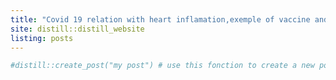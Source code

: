 ```yaml
---
title: "Covid 19 relation with heart inflamation,exemple of vaccine and result on variants."
site: distill::distill_website
listing: posts
---
```


```r
#distill::create_post("my post") # use this fonction to create a new post
```

